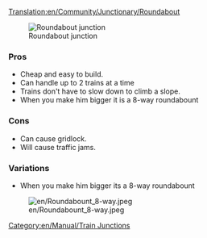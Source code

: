 [[Translation:en/Community/Junctionary/Roundabout]]
{{en/Community/Junctionary/Navigation}}

[[File:en/Community/Junctionary/Roundabout.png|none|frame|Roundabout junction]]

===Pros===
*Cheap and easy to build.
*Can handle up to 2 trains at a time
*Trains don't have to slow down to climb a slope.
*When you make him bigger it is a 8-way roundabount

===Cons===
*Can cause gridlock. 
*Will cause traffic jams. 

[[Category:en/Manual/Train Junctions]]

===Variations===
*When you make him bigger its a 8-way roundabount
[[File:en/Roundabount 8-way.jpeg]]